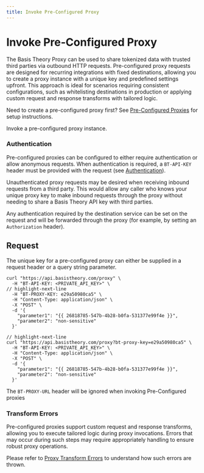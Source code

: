 ```yaml
---
title: Invoke Pre-Configured Proxy
---
```



# Invoke Pre-Configured Proxy

The Basis Theory Proxy can be used to share tokenized data with trusted third parties via outbound HTTP requests. Pre-configured proxy requests are designed for recurring integrations with fixed destinations, allowing you to create a proxy instance with a unique key and predefined settings upfront. This approach is ideal for scenarios requiring consistent configurations, such as whitelisting destinations in production or applying custom request and response transforms with tailored logic.

<Alert type="info">Need to create a pre-configured proxy first? See <a href="/docs/api/proxies/pre-configured-proxies">Pre-Configured Proxies</a> for setup instructions.</Alert>

Invoke a pre-configured proxy instance.

<HttpMethod method={HttpMethods.POST} endpoint="https://api.basistheory.com/proxy" />

<HttpMethod method={HttpMethods.GET} endpoint="https://api.basistheory.com/proxy" />

<HttpMethod method={HttpMethods.PUT} endpoint="https://api.basistheory.com/proxy" />

<HttpMethod method={HttpMethods.PATCH} endpoint="https://api.basistheory.com/proxy" />

<HttpMethod method={HttpMethods.DELETE} endpoint="https://api.basistheory.com/proxy" />

### Authentication

Pre-configured proxies can be configured to either require authentication or allow anonymous requests.
When authentication is required, a `BT-API-KEY` header must be provided with the request (see [Authentication](/docs/api/authentication)).

Unauthenticated proxy requests may be desired when receiving inbound requests from a third party.
This would allow any caller who knows your unique proxy key to make inbound requests through the proxy
without needing to share a Basis Theory API key with third parties.

Any authentication required by the destination service can be set on the request and will be forwarded through the proxy
(for example, by setting an `Authorization` header).

<Permissions />

<DestinationUrls />

<ReservedHeaders />

<IpWhitelisting />

## Request

The unique key for a pre-configured proxy can either be supplied in a request header or a query string parameter.

```shell title="Request with 'BT-PROXY-KEY' header" showLineNumbers
curl "https://api.basistheory.com/proxy" \
  -H "BT-API-KEY: <PRIVATE_API_KEY>" \
// highlight-next-line
  -H "BT-PROXY-KEY: e29a50980ca5" \
  -H "Content-Type: application/json" \
  -X "POST" \
  -d '{
    "parameter1": "{{ 26818785-547b-4b28-b0fa-531377e99f4e }}",
    "parameter2": "non-sensitive"
  }'
```

```shell title="Request with 'bt-proxy-key' query param" showLineNumbers
// highlight-next-line
curl "https://api.basistheory.com/proxy?bt-proxy-key=e29a50980ca5" \
  -H "BT-API-KEY: <PRIVATE_API_KEY>" \
  -H "Content-Type: application/json" \
  -X "POST" \
  -d '{
    "parameter1": "{{ 26818785-547b-4b28-b0fa-531377e99f4e }}",
    "parameter2": "non-sensitive"
  }'
```

<Alert>The `BT-PROXY-URL` header will be ignored when invoking Pre-Configured proxies</Alert>

<Detokenization />

<Response />

<Errors />

### Transform Errors

Pre-configured proxies support custom request and response transforms, allowing you to execute tailored logic during proxy invocations. Errors that may occur during such steps may require appropriately handling to ensure robust proxy operations.

Please refer to [Proxy Transform Errors](/docs/api/proxies/pre-configured-proxies#errors) to understand how such errors are thrown.

<EncryptedData/>
